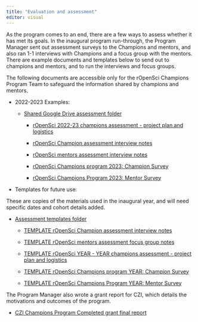 ```yaml
---
title: "Evaluation and assessment"
editor: visual
---
```


As the program comes to an end, there are a few ways to assess whether it has met its goals. In the inaugural program run-through, the Program Manager sent out assessment surveys to the Champions and mentors, and also ran 1-1 interviews with Champions and a focus group with the mentors. There are example documents and templates below to send out to champions and mentors, and to run the interviews and focus groups. 

::: callout-important
The following documents are accessible only for the rOpenSci Champions Program Team to safeguard the information shared by champions and mentors.
:::

-   2022-2023 Examples:	

    -   [Shared Google Drive assessment folder](https://drive.google.com/drive/folders/1pW8Vv5bWAO5TKLQnxPNOLNRrNdvbIwKb)

        -   [rOpenSci 2022-23 champions assessment - project plan and logistics](https://docs.google.com/document/d/1EilQNcLesCLCippUq6_9cLGTpgLZX9dqu-a-Xh8a8RU/edit#heading=h.f7e3wltwsl9j)

        -   [rOpenSci Champion assessment interview notes](https://docs.google.com/document/d/1CvOOKaPjLJ5OgVTYRikyc7Puj4zxWAUSD6P2g8MrdLs/edit#heading=h.iurup2fe9lsj)

        -   [rOpenSci mentors assessment interview notes](https://docs.google.com/document/d/17X7kpitNUWJ-6JXlyR1FhHJNGx0ReYJXGipdxGPMQkc/edit?usp=drive_link) 

        -   [rOpenSci Champions program 2023: Champion Survey](https://docs.google.com/forms/d/1ya_UPUu1edtPODp7eenvQIuQJAbqDs4KFSD8U5apr1I/edit)

        -   [rOpenSci Champions Program 2023: Mentor Survey](https://docs.google.com/forms/d/1jqO5NwkDSjJeRyut39E-kk7nyTPVouPWI5uSgOFB21g/edit)

-   Templates for future use:

::: callout-note
These are copies of the materials used in the inaugural year, and will need specific dates and cohort details added. 
:::

-   [Assessment templates folder](https://drive.google.com/drive/folders/1ujZX4TEePiSLapDCohwhcT8SHKD1mtBk?usp=drive_link) 

    -   [TEMPLATE rOpenSci Champion assessment interview notes](https://drive.google.com/open?id=1RNBoAOEbqwPFubmJXhY_4eVTtmEhoF44dV8fa9gNF9o&usp=drive_copy)

    -   [TEMPLATE rOpenSci mentors assessment focus group notes](https://drive.google.com/open?id=1qGNdLqleRnnJPBlHke_WT2v0EqJ2JOlluYK7EzR4kG0&usp=drive_copy)

    -   [TEMPLATE rOpenSci YEAR - YEAR champions assessment - project plan and logistics](https://drive.google.com/open?id=1UJGaS0pucPrmjudI_0A7Klgjj6ZdYCt1sH5VFngK5-o&usp=drive_copy)

    -   [TEMPLATE rOpenSci Champions program YEAR: Champion Survey](https://docs.google.com/forms/d/1pjh2hN-2UCzqeqZFlBg4UFZ2p9Zj08fFsfCCjVrOPNQ/edit)

    -   [TEMPLATE rOpenSci Champions Program YEAR: Mentor Survey](https://docs.google.com/forms/d/1OWDN82HCuDQ7wZ6MArvGVjMSkcL6JbZR6VCMmQoWrT0/edit) 

The Program Manager also wrote a grant report for CZI, which details the motivations and outcomes of the program. 

-   [CZI Champions Program Completed grant final report](https://docs.google.com/document/d/1yxwsOa4-E7qinkxQjsB9uTBaedHZ4aC4CB8niwxrnUA/edit?usp=drive_link) 
